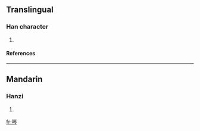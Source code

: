 ==Translingual==
===Han character===
{{Han char|rn=30|rad=口|as=12|sn=15|four=|canj=口一土弓 (RMGN)}}
# {{defn|Han|sort=口12}}
====References====
{{Han ref|kx=0209.151|dkj=04344|dj=0431.400|hdz=10680.070|uh=5656|ud=22102}}
----
==Mandarin==
===Hanzi===
{{cmn-hanzi|pin=[[yín]] (yin2)|wg=yin<sup>2</sup>}}
# {{defn|Mandarin}}

[[fr:噖]]